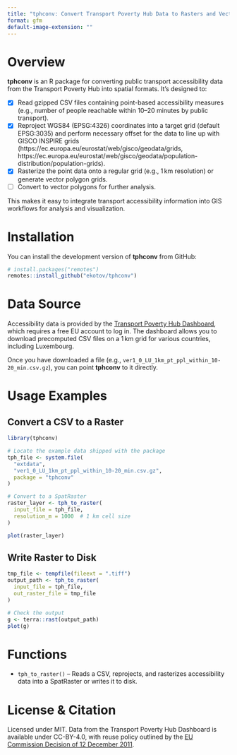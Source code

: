 ```yaml
---
title: "tphconv: Convert Transport Poverty Hub Data to Rasters and Vectors"
format: gfm
default-image-extension: ""
---
```


# Overview

**tphconv** is an R package for converting public transport accessibility data from the Transport Poverty Hub into spatial formats. It’s designed to:

-   [x] Read gzipped CSV files containing point-based accessibility measures (e.g., number of people reachable within 10–20 minutes by public transport).
-   [x] Reproject WGS84 (EPSG:4326) coordinates into a target grid
  (default EPSG:3035) and perform necessary offset for the data to line up with GISCO INSPIRE grids (https://ec.europa.eu/eurostat/web/gisco/geodata/grids, https://ec.europa.eu/eurostat/web/gisco/geodata/population-distribution/population-grids).
-   [x] Rasterize the point data onto a regular grid (e.g., 1 km resolution) or generate vector polygon grids.
-   [ ] Convert to vector polygons for further analysis.

This makes it easy to integrate transport accessibility information into GIS workflows for analysis and visualization.

# Installation

You can install the development version of **tphconv** from GitHub:

``` r
# install.packages("remotes")
remotes::install_github("ekotov/tphconv")
```

# Data Source

Accessibility data is provided by the [Transport Poverty Hub Dashboard](https://jeodpp.jrc.ec.europa.eu/eu/vaas/voila/render/mobitrans/transportpoverty/TransportPovertyHub.ipynb), which requires a free EU account to log in. The dashboard allows you to download precomputed CSV files on a 1 km grid for various countries, including Luxembourg.

Once you have downloaded a file (e.g., `ver1_0_LU_1km_pt_ppl_within_10-20_min.csv.gz`), you can point **tphconv** to it directly.

# Usage Examples

## Convert a CSV to a Raster

``` r
library(tphconv)

# Locate the example data shipped with the package
tph_file <- system.file(
  "extdata",
  "ver1_0_LU_1km_pt_ppl_within_10-20_min.csv.gz",
  package = "tphconv"
)

# Convert to a SpatRaster
raster_layer <- tph_to_raster(
  input_file = tph_file,
  resolution_m = 1000  # 1 km cell size
)

plot(raster_layer)
```

## Write Raster to Disk

``` r
tmp_file <- tempfile(fileext = ".tiff")
output_path <- tph_to_raster(
  input_file = tph_file,
  out_raster_file = tmp_file
)

# Check the output
g <- terra::rast(output_path)
plot(g)
```

# Functions

-   `tph_to_raster()` – Reads a CSV, reprojects, and rasterizes accessibility data into a SpatRaster or writes it to disk.

# License & Citation

Licensed under MIT. Data from the Transport Poverty Hub Dashboard is available under CC-BY-4.0, with reuse policy outlined by the [EU Commission Decision of 12 December 2011](https://eur-lex.europa.eu/legal-content/EN/TXT/?uri=CELEX:32011D0833).

